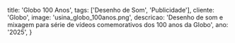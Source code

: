   title: 'Globo 100 Anos',
  tags: ['Desenho de Som', 'Publicidade'],
  cliente: 'Globo',
  image: 'usina_globo_100anos.png',
  descricao: 'Desenho de som e mixagem para série de vídeos comemorativos dos 100 anos da Globo',
  ano: '2025',
}

#
